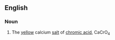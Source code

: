 ==English==

===Noun===
{{en-noun|head=[[calcium]] [[chromate]]|-}}

# {{label|en|inorganic compound}} The [[yellow]] calcium [[salt]] of [[chromic acid]], CaCrO<sub>4</sub>